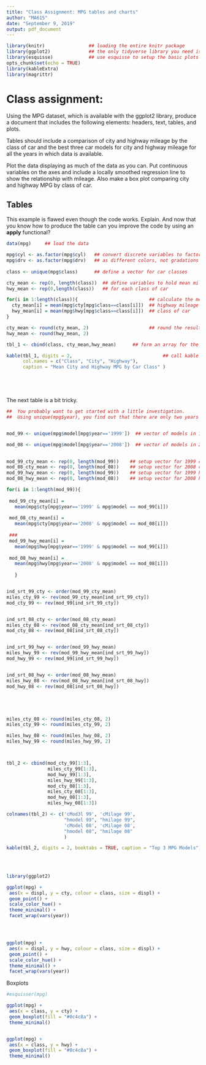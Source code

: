 ```yaml
---
title: "Class Assignment: MPG tables and charts"
author: "MA615"
date: "September 9, 2019"
output: pdf_document
---
```


```r
library(knitr)                ## loading the entire knitr package
library(ggplot2)              ## the only tidyverse library you need is ggplot2
library(esquisse)             ## use esquisse to setup the basic plots
opts_chunk$set(echo = TRUE)
library(kableExtra)
library(magrittr)
```

# Class assignment:

Using the MPG dataset, which is available with the ggplot2 library, produce a document that includes the following elements: headers, text, tables, and plots.  

Tables should include a comparison of city and highway mileage by the class of car and the best three car models for city and highway mileage for all the years in which data is available.  

Plot the data displaying as much of the data as you can. Put continuous variables on the axes and include a locally smoothed regression line to show the relationship with mileage.  Also make a box plot comparing city and highway MPG by class of car.  


## Tables

This example is flawed even though the code works.  Explain.
And now that you know how to produce the table can you improve the code 
by using an **apply** functional?


```r

data(mpg)     ## load the data

mpg$cyl <- as.factor(mpg$cyl)   ## convert discrete variables to factors so that they plot
mpg$drv <- as.factor(mpg$drv)   ## as different colors, not gradations of one color
                                
class <- unique(mpg$class)      ## define a vector for car classes

cty_mean <- rep(0, length(class))  ## define variables to hold mean mileage
hwy_mean <- rep(0,length(class))   ## for each class of car

for(i in 1:length(class)){                          ## calculate the mean city and 
  cty_mean[i] = mean(mpg$cty[mpg$class==class[i]])  ## highway mileage for each 
  hwy_mean[i] = mean(mpg$hwy[mpg$class==class[i]])  ## class of car
}

cty_mean <- round(cty_mean, 2)                      ## round the results to 2 decimal places
hwy_mean <- round(hwy_mean, 2)

tbl_1 <- cbind(class, cty_mean,hwy_mean)      ## form an array for the table

kable(tbl_1, digits = 2,                                 ## call kable to make the table
      col.names = c("Class", "City", "Highway"), 
      caption = "Mean City and Highway MPG by Car Class" )      






```


The next table is a bit tricky. 



```r

##  You probably want to get started with a little investigation. 
##  Using unique(mpg$year), you find out that there are only two years - 1999, 2008.


mod_99 <- unique(mpg$model[mpg$year=='1999'])  ## vector of models in 1999

mod_08 <- unique(mpg$model[mpg$year=='2008'])  ## vector of models in 2008
 

mod_99_cty_mean <- rep(0, length(mod_99))    ## setup vector for 1999 cty mileage means
mod_08_cty_mean <- rep(0, length(mod_08))    ## setup vector for 2008 cty mileage means
mod_99_hwy_mean <- rep(0, length(mod_99))    ## setup vector for 1999 hwy mileage means
mod_08_hwy_mean <- rep(0, length(mod_08))    ## setup vector for 2008 hwy mileage means

for(i in 1:length(mod_99)){
  
 mod_99_cty_mean[i] = 
   mean(mpg$cty[mpg$year=='1999' & mpg$model == mod_99[i]])   
  
 mod_08_cty_mean[i] = 
   mean(mpg$cty[mpg$year=='2008' & mpg$model == mod_08[i]])
 
 ###
 mod_99_hwy_mean[i] = 
   mean(mpg$hwy[mpg$year=='1999' & mpg$model == mod_99[i]])   
  
 mod_08_hwy_mean[i] = 
   mean(mpg$hwy[mpg$year=='2008' & mpg$model == mod_08[i]])
 
   }


ind_srt_99_cty <- order(mod_99_cty_mean)
miles_cty_99 <- rev(mod_99_cty_mean[ind_srt_99_cty])
mod_cty_99 <- rev(mod_99[ind_srt_99_cty])


ind_srt_08_cty <- order(mod_08_cty_mean)
miles_cty_08 <- rev(mod_08_cty_mean[ind_srt_08_cty])
mod_cty_08 <- rev(mod_08[ind_srt_08_cty])


ind_srt_99_hwy <- order(mod_99_hwy_mean)
miles_hwy_99 <- rev(mod_99_hwy_mean[ind_srt_99_hwy])
mod_hwy_99 <- rev(mod_99[ind_srt_99_hwy])


ind_srt_08_hwy <- order(mod_08_hwy_mean)
miles_hwy_08 <- rev(mod_08_hwy_mean[ind_srt_08_hwy])
mod_hwy_08 <- rev(mod_08[ind_srt_08_hwy])





miles_cty_08 <- round(miles_cty_08, 2)
miles_cty_99 <- round(miles_cty_99, 2)

miles_hwy_08 <- round(miles_hwy_08, 2)
miles_hwy_99 <- round(miles_hwy_99, 2)



tbl_2 <- cbind(mod_cty_99[1:3], 
               miles_cty_99[1:3],
               mod_hwy_99[1:3],
               miles_hwy_99[1:3],
               mod_cty_08[1:3], 
               miles_cty_08[1:3],
               mod_hwy_08[1:3],
               miles_hwy_08[1:3])

colnames(tbl_2) <- c('cMod3l 99', 'cMilage 99', 
                     "hmodel 99", "hmilage 99",
                     'cModel 08', 'cMilage 08',
                     "hmodel 08", "hmilage 08"
                     )

kable(tbl_2, digits = 2, booktabs = TRUE, caption = "Top 3 MPG Models") #%>% kable%>%add_header_above(c("City 1999" = 2,
                                                                                           #                            "Highway 1999" = 2,
                                                                                            #                           "City 2008" = 2,
                                                                                             #                          "Highway 2008" = 2))

```




```r





library(ggplot2)

ggplot(mpg) +
 aes(x = displ, y = cty, colour = class, size = displ) +
 geom_point() +
 scale_color_hue() +
 theme_minimal() +
 facet_wrap(vars(year))




ggplot(mpg) +
 aes(x = displ, y = hwy, colour = class, size = displ) +
 geom_point() +
 scale_color_hue() +
 theme_minimal() +
 facet_wrap(vars(year))


```

Boxplots

```r

#esquisser(mpg)

ggplot(mpg) +
 aes(x = class, y = cty) +
 geom_boxplot(fill = "#0c4c8a") +
 theme_minimal()


ggplot(mpg) +
 aes(x = class, y = hwy) +
 geom_boxplot(fill = "#0c4c8a") +
 theme_minimal()





```


